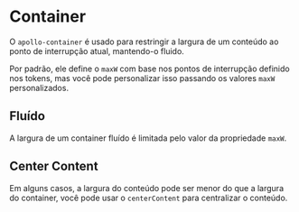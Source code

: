 
# Container

<Status />

O `apollo-container` é usado ​​para restringir a largura de um conteúdo ao ponto de interrupção atual, mantendo-o fluido.

Por padrão, ele define o `maxW` com base nos pontos de interrupção definido nos tokens, mas você pode personalizar isso passando os valores `maxW` personalizados.

<Story id="layouts-container--base" />

<Props id="layouts-container--base" />

## Fluído

A largura de um container fluído é limitada pelo valor da propriedade `maxW`.

<Story id="layouts-container--fluid" />

## Center Content

Em alguns casos, a largura do conteúdo pode ser menor do que a largura do container, você pode usar o `centerContent` para centralizar o conteúdo.

<Story id="layouts-container--center-content" />
